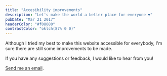 ```yaml
---
title: "Accesibility improvements"
description: "Let's make the world a better place for everyone ❤️"
pubDate: "Mar 21 2017"
headerColor: "#f08080"
contrastColor: "oklch(87% 0 0)"
---
```


Although I tried my best to make this website accessible for everybody, I'm sure there are still some improvements to be made.

If you have any suggestions or feedback, I would like to hear from you!

[Send me an email](mailto:mail@sanderboer.nl).
